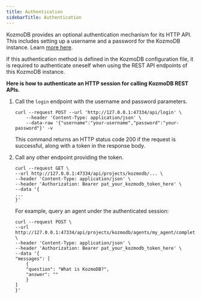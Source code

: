 ```yaml
---
title: Authentication
sidebarTitle: Authentication
---
```


KozmoDB provides an optional authentication mechanism for its HTTP API. This includes setting up a username and a password for the KozmoDB instance. Learn [more here](/setup/custom-config#auth).

If this authentication method is defined in the KozmoDB configuration file, it is required to authenticate oneself when using the REST API endpoints of this KozmoDB instance.

**Here is how to authenticate an HTTP session for calling KozmoDB REST APIs.**

1. Call the `login` endpoint with the username and password parameters.

    ```
    curl --request POST --url 'http://127.0.0.1:47334/api/login' \
        --header 'Content-Type: application/json' \
        --data-raw '{"username":"your-username","password":"your-password"}' -v
    ```

    This command returns an HTTP status code 200 if the request is successful, along with a token in the response body.

2. Call any other endpoint providing the token.

    ```
    curl --request GET \
    --url http://127.0.0.1:47334/api/projects/kozmodb/... \
    --header 'Content-Type: application/json' \
    --header 'Authorization: Bearer pat_your_kozmodb_token_here' \
    --data '{
    ...
    }'
    ```

    For example, query an agent under the authenticated session:

    ```
    curl --request POST \
    --url http://127.0.0.1:47334/api/projects/kozmodb/agents/my_agent/completions/stream \
    --header 'Content-Type: application/json' \
    --header 'Authorization: Bearer pat_your_kozmodb_token_here' \
    --data '{
    "messages": [
        {
        "question": "What is KozmoDB?",
        "answer": ""
        }
    ]
    }'
    ```
